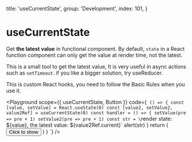 
  title: 'useCurrentState',
  group: 'Development',
  index: 101,
}

# useCurrentState

Get **the latest value** in functional component. By default, `state` in a React function component
can only get the value at render time, not the latest.

This is a small tool to get the latest value, It is very useful in async actions such as `setTimeout`.
if you like a bigger solution,
try <Link target="_blank" color href="https://reactjs.org/docs/hooks-reference.html#usereducer">useReducer</Link>.

This is custom React hooks, you need to follow the <Link target="_blank" color href="https://reactjs.org/docs/hooks-rules.html">Basic Rules</Link> when you use it.

<Playground
  scope={{ useCurrentState, Button }}
  code={`
() => {
  const [value, setValue] = React.useState(0)
  const [value2, setValue2, value2Ref] = useCurrentState(0)
  const handler = () => {
    setValue(pre => pre + 1)
    setValue2(pre => pre + 1)
    const str = \`render state: \${value}, the latest value: \${value2Ref.current}\`
    alert(str)
  }
  return (
    <Button scale={0.5} auto onClick={handler}>Click to show</Button>
  )
}
`}
/>

<Attributes component="useCurrentState" edit="/app/hooks/use-current-state.mdx"></Attributes>

